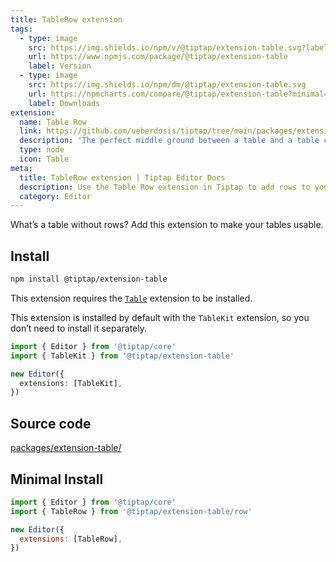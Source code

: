 ```yaml
---
title: TableRow extension
tags:
  - type: image
    src: https://img.shields.io/npm/v/@tiptap/extension-table.svg?label=version
    url: https://www.npmjs.com/package/@tiptap/extension-table
    label: Version
  - type: image
    src: https://img.shields.io/npm/dm/@tiptap/extension-table.svg
    url: https://npmcharts.com/compare/@tiptap/extension-table?minimal=true
    label: Downloads
extension:
  name: Table Row
  link: https://github.com/ueberdosis/tiptap/tree/main/packages/extension-table
  description: 'The perfect middle ground between a table and a table cell.'
  type: node
  icon: Table
meta:
  title: TableRow extension | Tiptap Editor Docs
  description: Use the Table Row extension in Tiptap to add rows to your tables for a better table structure. Learn more in our docs!
  category: Editor
---
```



What’s a table without rows? Add this extension to make your tables usable.

<CodeDemo path="/Nodes/Table" />

## Install

```bash
npm install @tiptap/extension-table
```

This extension requires the [`Table`](/3.x/editor/extensions/nodes/table) extension to be installed.

This extension is installed by default with the `TableKit` extension, so you don’t need to install it separately.

```ts
import { Editor } from '@tiptap/core'
import { TableKit } from '@tiptap/extension-table'

new Editor({
  extensions: [TableKit],
})
```

## Source code

[packages/extension-table/](https://github.com/ueberdosis/tiptap/blob/main/packages/extension-table/src/row)

## Minimal Install

```js
import { Editor } from '@tiptap/core'
import { TableRow } from '@tiptap/extension-table/row'

new Editor({
  extensions: [TableRow],
})
```

